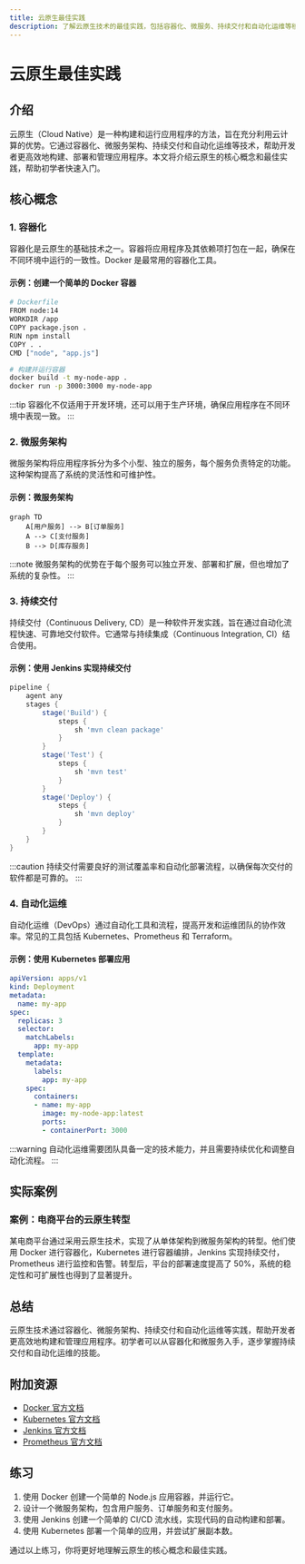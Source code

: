 ```yaml
---
title: 云原生最佳实践
description: 了解云原生技术的最佳实践，包括容器化、微服务、持续交付和自动化运维等核心概念，帮助初学者快速掌握云原生的关键技能。
---
```


# 云原生最佳实践

## 介绍

云原生（Cloud Native）是一种构建和运行应用程序的方法，旨在充分利用云计算的优势。它通过容器化、微服务架构、持续交付和自动化运维等技术，帮助开发者更高效地构建、部署和管理应用程序。本文将介绍云原生的核心概念和最佳实践，帮助初学者快速入门。

## 核心概念

### 1. 容器化

容器化是云原生的基础技术之一。容器将应用程序及其依赖项打包在一起，确保在不同环境中运行的一致性。Docker 是最常用的容器化工具。

#### 示例：创建一个简单的 Docker 容器

```bash
# Dockerfile
FROM node:14
WORKDIR /app
COPY package.json .
RUN npm install
COPY . .
CMD ["node", "app.js"]
```

```bash
# 构建并运行容器
docker build -t my-node-app .
docker run -p 3000:3000 my-node-app
```

:::tip
容器化不仅适用于开发环境，还可以用于生产环境，确保应用程序在不同环境中表现一致。
:::

### 2. 微服务架构

微服务架构将应用程序拆分为多个小型、独立的服务，每个服务负责特定的功能。这种架构提高了系统的灵活性和可维护性。

#### 示例：微服务架构

```mermaid
graph TD
    A[用户服务] --> B[订单服务]
    A --> C[支付服务]
    B --> D[库存服务]
```

:::note
微服务架构的优势在于每个服务可以独立开发、部署和扩展，但也增加了系统的复杂性。
:::

### 3. 持续交付

持续交付（Continuous Delivery, CD）是一种软件开发实践，旨在通过自动化流程快速、可靠地交付软件。它通常与持续集成（Continuous Integration, CI）结合使用。

#### 示例：使用 Jenkins 实现持续交付

```groovy
pipeline {
    agent any
    stages {
        stage('Build') {
            steps {
                sh 'mvn clean package'
            }
        }
        stage('Test') {
            steps {
                sh 'mvn test'
            }
        }
        stage('Deploy') {
            steps {
                sh 'mvn deploy'
            }
        }
    }
}
```

:::caution
持续交付需要良好的测试覆盖率和自动化部署流程，以确保每次交付的软件都是可靠的。
:::

### 4. 自动化运维

自动化运维（DevOps）通过自动化工具和流程，提高开发和运维团队的协作效率。常见的工具包括 Kubernetes、Prometheus 和 Terraform。

#### 示例：使用 Kubernetes 部署应用

```yaml
apiVersion: apps/v1
kind: Deployment
metadata:
  name: my-app
spec:
  replicas: 3
  selector:
    matchLabels:
      app: my-app
  template:
    metadata:
      labels:
        app: my-app
    spec:
      containers:
      - name: my-app
        image: my-node-app:latest
        ports:
        - containerPort: 3000
```

:::warning
自动化运维需要团队具备一定的技术能力，并且需要持续优化和调整自动化流程。
:::

## 实际案例

### 案例：电商平台的云原生转型

某电商平台通过采用云原生技术，实现了从单体架构到微服务架构的转型。他们使用 Docker 进行容器化，Kubernetes 进行容器编排，Jenkins 实现持续交付，Prometheus 进行监控和告警。转型后，平台的部署速度提高了 50%，系统的稳定性和可扩展性也得到了显著提升。

## 总结

云原生技术通过容器化、微服务架构、持续交付和自动化运维等实践，帮助开发者更高效地构建和管理应用程序。初学者可以从容器化和微服务入手，逐步掌握持续交付和自动化运维的技能。

## 附加资源

- [Docker 官方文档](https://docs.docker.com/)
- [Kubernetes 官方文档](https://kubernetes.io/docs/home/)
- [Jenkins 官方文档](https://www.jenkins.io/doc/)
- [Prometheus 官方文档](https://prometheus.io/docs/)

## 练习

1. 使用 Docker 创建一个简单的 Node.js 应用容器，并运行它。
2. 设计一个微服务架构，包含用户服务、订单服务和支付服务。
3. 使用 Jenkins 创建一个简单的 CI/CD 流水线，实现代码的自动构建和部署。
4. 使用 Kubernetes 部署一个简单的应用，并尝试扩展副本数。

通过以上练习，你将更好地理解云原生的核心概念和最佳实践。